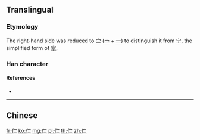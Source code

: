{{character info/new}}
{{also|佇}}
==Translingual==

===Etymology===
{{Han simp|佇|f=宁|t=㝉}}

The right-hand side was reduced to 㝉 ([[宀]] + [[一]]) to distinguish it from [[宁]], the simplified form of [[寧]].

===Han character===
{{Han char|rn=9|rad=人|as=04|sn=6|four=|canj=OJM|ids=⿰亻⿱宀一}}

====References====
* {{Han ref|kx=0096.121|hdz=10126.050|uh=4F2B|ud=20267}}

----

==Chinese==
{{zh-see|佇}}

[[fr:伫]]
[[ko:伫]]
[[mg:伫]]
[[pl:伫]]
[[th:伫]]
[[zh:伫]]